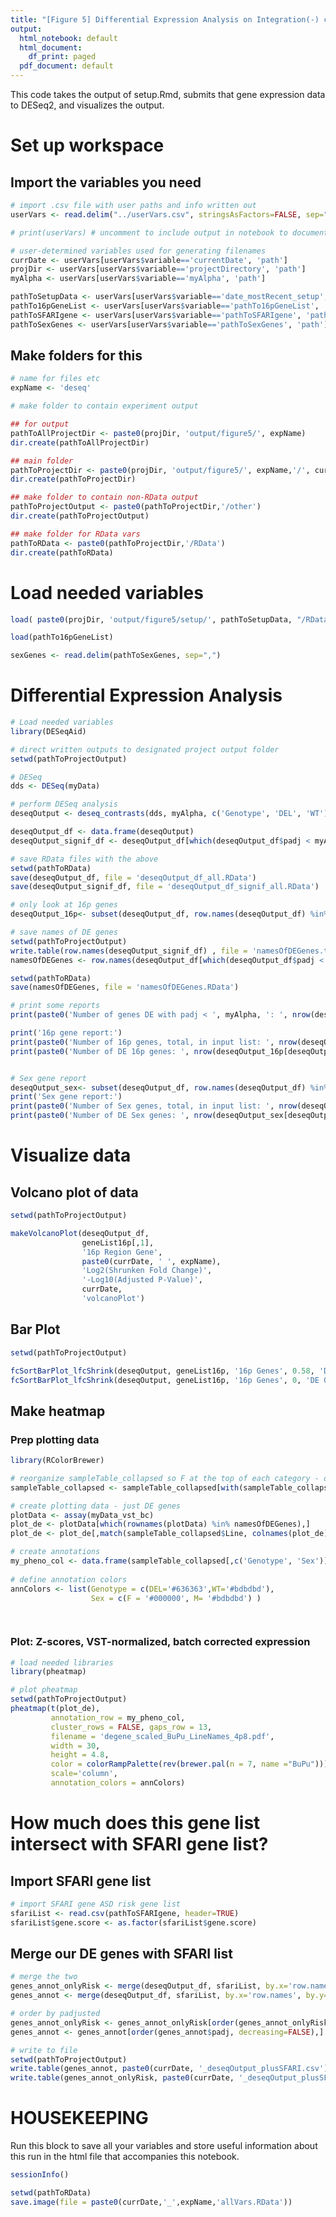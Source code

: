 ```yaml
---
title: "[Figure 5] Differential Expression Analysis on Integration(-) clones"
output:
  html_notebook: default
  html_document:
    df_print: paged
  pdf_document: default
---
```


This code takes the output of setup.Rmd, submits that gene expression data to DESeq2, and visualizes the output.

# Set up workspace
## Import the variables you need
```r
# import .csv file with user paths and info written out
userVars <- read.delim("../userVars.csv", stringsAsFactors=FALSE, sep=",")

# print(userVars) # uncomment to include output in notebook to document variables in .html notebook output for this run

# user-determined variables used for generating filenames
currDate <- userVars[userVars$variable=='currentDate', 'path']
projDir <- userVars[userVars$variable=='projectDirectory', 'path']
myAlpha <- userVars[userVars$variable=='myAlpha', 'path']

pathToSetupData <- userVars[userVars$variable=='date_mostRecent_setup', 'path']
pathTo16pGeneList <- userVars[userVars$variable=='pathTo16pGeneList', 'path']
pathToSFARIgene <- userVars[userVars$variable=='pathToSFARIgene', 'path']
pathToSexGenes <- userVars[userVars$variable=='pathToSexGenes', 'path']

```

## Make folders for this
```r
# name for files etc
expName <- 'deseq'

# make folder to contain experiment output

## for output
pathToAllProjectDir <- paste0(projDir, 'output/figure5/', expName)
dir.create(pathToAllProjectDir)

## main folder
pathToProjectDir <- paste0(projDir, 'output/figure5/', expName,'/', currDate)
dir.create(pathToProjectDir)

## make folder to contain non-RData output
pathToProjectOutput <- paste0(pathToProjectDir,'/other')
dir.create(pathToProjectOutput)

## make folder for RData vars
pathToRData <- paste0(pathToProjectDir,'/RData')
dir.create(pathToRData)

```

# Load needed variables
```r
load( paste0(projDir, 'output/figure5/setup/', pathToSetupData, "/RData/", pathToSetupData, "_setup_DESeqWorkspace.RData") )

load(pathTo16pGeneList)

sexGenes <- read.delim(pathToSexGenes, sep=",")
```


# Differential Expression Analysis
```r
# Load needed variables
library(DESeqAid)

# direct written outputs to designated project output folder
setwd(pathToProjectOutput)

# DESeq
dds <- DESeq(myData)

# perform DESeq analysis
deseqOutput <- deseq_contrasts(dds, myAlpha, c('Genotype', 'DEL', 'WT'), 'WTvDEL_collapsed', currDate, expName, geneList16p)

deseqOutput_df <- data.frame(deseqOutput)
deseqOutput_signif_df <- deseqOutput_df[which(deseqOutput_df$padj < myAlpha),]

# save RData files with the above
setwd(pathToRData)
save(deseqOutput_df, file = 'deseqOutput_df_all.RData')
save(deseqOutput_signif_df, file = 'deseqOutput_df_signif_all.RData')

# only look at 16p genes
deseqOutput_16p<- subset(deseqOutput_df, row.names(deseqOutput_df) %in% geneList16p[,1] )

# save names of DE genes
setwd(pathToProjectOutput)
write.table(row.names(deseqOutput_signif_df) , file = 'namesOfDEGenes.txt', quote = FALSE, row.names=FALSE, col.names=FALSE)
namesOfDEGenes <- row.names(deseqOutput_df[which(deseqOutput_df$padj < myAlpha),])

setwd(pathToRData)
save(namesOfDEGenes, file = 'namesOfDEGenes.RData')

# print some reports
print(paste0('Number of genes DE with padj < ', myAlpha, ': ', nrow(deseqOutput_signif_df)) )

print('16p gene report:')
print(paste0('Number of 16p genes, total, in input list: ', nrow(deseqOutput_16p)))
print(paste0('Number of DE 16p genes: ', nrow(deseqOutput_16p[deseqOutput_16p$padj < myAlpha,])))


# Sex gene report
deseqOutput_sex<- subset(deseqOutput_df, row.names(deseqOutput_df) %in% sexGenes[,1] )
print('Sex gene report:')
print(paste0('Number of Sex genes, total, in input list: ', nrow(deseqOutput_sex)))
print(paste0('Number of DE Sex genes: ', nrow(deseqOutput_sex[deseqOutput_sex$padj < myAlpha,])))

```



# Visualize data

## Volcano plot of data
```r
setwd(pathToProjectOutput)

makeVolcanoPlot(deseqOutput_df, 
                geneList16p[,1], 
                '16p Region Gene', 
                paste0(currDate, ' ', expName), 
                'Log2(Shrunken Fold Change)', 
                '-Log10(Adjusted P-Value)',
                currDate,
                'volcanoPlot')

```

## Bar Plot
```r
setwd(pathToProjectOutput)

fcSortBarPlot_lfcShrink(deseqOutput, geneList16p, '16p Genes', 0.58, 'DE Genes using design = ~Sex + GrowBatch + Genotype', 30, 7)
fcSortBarPlot_lfcShrink(deseqOutput, geneList16p, '16p Genes', 0, 'DE Genes using design = ~Sex + GrowBatch + Genotype', 12, 5)


```


## Make heatmap
### Prep plotting data
```r

library(RColorBrewer)

# reorganize sampleTable_collapsed so F at the top of each category - order by two cols, Genotype and Sex
sampleTable_collapsed <- sampleTable_collapsed[with(sampleTable_collapsed, order(Genotype, Sex)), ]

# create plotting data - just DE genes
plotData <- assay(myData_vst_bc)
plot_de <- plotData[which(rownames(plotData) %in% namesOfDEGenes),]
plot_de <- plot_de[,match(sampleTable_collapsed$Line, colnames(plot_de))]

# create annotations
my_pheno_col <- data.frame(sampleTable_collapsed[,c('Genotype', 'Sex')])
  
# define annotation colors
annColors <- list(Genotype = c(DEL='#636363',WT='#bdbdbd'),
                  Sex = c(F = '#000000', M= '#bdbdbd') )

  
```


### Plot: Z-scores, VST-normalized, batch corrected expression
```r

# load needed libraries
library(pheatmap)

# plot pheatmap
setwd(pathToProjectOutput)
pheatmap(t(plot_de), 
         annotation_row = my_pheno_col, 
         cluster_rows = FALSE, gaps_row = 13, 
         filename = 'degene_scaled_BuPu_LineNames_4p8.pdf', 
         width = 30, 
         height = 4.8, 
         color = colorRampPalette(rev(brewer.pal(n = 7, name ="BuPu")))(100),
         scale='column',
         annotation_colors = annColors)

```




# How much does this gene list intersect with SFARI gene list?

## Import SFARI gene list
```r
# import SFARI gene ASD risk gene list
sfariList <- read.csv(pathToSFARIgene, header=TRUE)
sfariList$gene.score <- as.factor(sfariList$gene.score)

```


## Merge our DE genes with SFARI list
```r

# merge the two
genes_annot_onlyRisk <- merge(deseqOutput_df, sfariList, by.x='row.names', by.y='gene.symbol')
genes_annot <- merge(deseqOutput_df, sfariList, by.x='row.names', by.y='gene.symbol', all=TRUE)

# order by padjusted
genes_annot_onlyRisk <- genes_annot_onlyRisk[order(genes_annot_onlyRisk$padj, decreasing=FALSE),]
genes_annot <- genes_annot[order(genes_annot$padj, decreasing=FALSE),]

# write to file
setwd(pathToProjectOutput)
write.table(genes_annot, paste0(currDate, '_deseqOutput_plusSFARI.csv'), quote=FALSE)
write.table(genes_annot_onlyRisk, paste0(currDate, '_deseqOutput_plusSFARI_sfariRiskOnly.csv'), quote=FALSE)


```


# HOUSEKEEPING
Run this block to save all your variables and store useful information about this run in the html file that accompanies this notebook.
```r
sessionInfo()

setwd(pathToRData)
save.image(file = paste0(currDate,'_',expName,'allVars.RData'))

```


